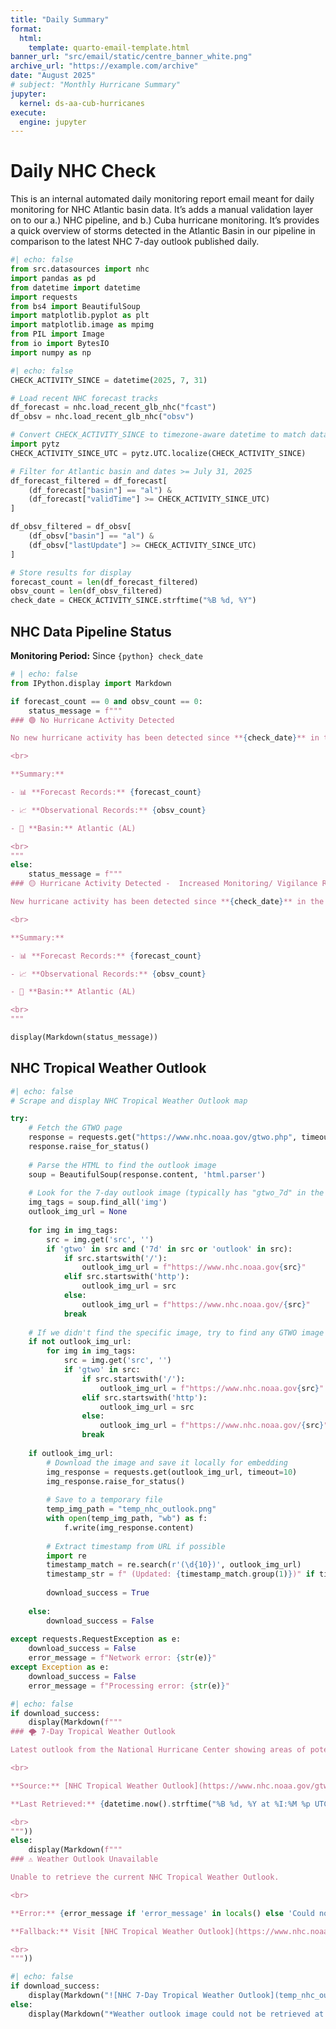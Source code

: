 ```yaml
---
title: "Daily Summary"
format:
  html:
    template: quarto-email-template.html  
banner_url: "src/email/static/centre_banner_white.png"
archive_url: "https://example.com/archive"
date: "August 2025"
# subject: "Monthly Hurricane Summary"
jupyter:
  kernel: ds-aa-cub-hurricanes
execute:
  engine: jupyter
---
```


# Daily NHC Check

This is an internal automated daily monitoring report email meant for daily monitoring for NHC Atlantic basin data. It's adds a manual validation layer on to our a.) NHC pipeline, and b.) Cuba hurricane monitoring. It's provides a quick overview of storms detected in the Atlantic Basin in our pipeline  in comparison to the latest NHC 7-day outlook published daily.

```python
#| echo: false
from src.datasources import nhc
import pandas as pd
from datetime import datetime
import requests
from bs4 import BeautifulSoup
import matplotlib.pyplot as plt
import matplotlib.image as mpimg
from PIL import Image
from io import BytesIO
import numpy as np
```

```python
#| echo: false
CHECK_ACTIVITY_SINCE = datetime(2025, 7, 31)

# Load recent NHC forecast tracks
df_forecast = nhc.load_recent_glb_nhc("fcast")
df_obsv = nhc.load_recent_glb_nhc("obsv")

# Convert CHECK_ACTIVITY_SINCE to timezone-aware datetime to match data
import pytz
CHECK_ACTIVITY_SINCE_UTC = pytz.UTC.localize(CHECK_ACTIVITY_SINCE)

# Filter for Atlantic basin and dates >= July 31, 2025
df_forecast_filtered = df_forecast[
    (df_forecast["basin"] == "al") & 
    (df_forecast["validTime"] >= CHECK_ACTIVITY_SINCE_UTC)
]

df_obsv_filtered = df_obsv[
    (df_obsv["basin"] == "al") & 
    (df_obsv["lastUpdate"] >= CHECK_ACTIVITY_SINCE_UTC)
]

# Store results for display
forecast_count = len(df_forecast_filtered)
obsv_count = len(df_obsv_filtered)
check_date = CHECK_ACTIVITY_SINCE.strftime("%B %d, %Y")
```

## NHC Data Pipeline Status

**Monitoring Period:** Since `{python} check_date`

```python
# | echo: false
from IPython.display import Markdown

if forecast_count == 0 and obsv_count == 0:
    status_message = f"""
### 🟢 No Hurricane Activity Detected

No new hurricane activity has been detected since **{check_date}** in the CHD NHC pipeline for the Atlantic basin.

<br>

**Summary:**

- 📊 **Forecast Records:** {forecast_count}

- 📈 **Observational Records:** {obsv_count}

- 🌊 **Basin:** Atlantic (AL)

<br>
"""
else:
    status_message = f"""
### 🟡 Hurricane Activity Detected -  Increased Monitoring/ Vigilance Recommended

New hurricane activity has been detected since **{check_date}** in the CHD NHC pipeline.

<br>

**Summary:**

- 📊 **Forecast Records:** {forecast_count}

- 📈 **Observational Records:** {obsv_count}

- 🌊 **Basin:** Atlantic (AL)

<br>
"""

display(Markdown(status_message))
```


## NHC Tropical Weather Outlook

```python
#| echo: false
# Scrape and display NHC Tropical Weather Outlook map

try:
    # Fetch the GTWO page
    response = requests.get("https://www.nhc.noaa.gov/gtwo.php", timeout=10)
    response.raise_for_status()
    
    # Parse the HTML to find the outlook image
    soup = BeautifulSoup(response.content, 'html.parser')
    
    # Look for the 7-day outlook image (typically has "gtwo_7d" in the src)
    img_tags = soup.find_all('img')
    outlook_img_url = None
    
    for img in img_tags:
        src = img.get('src', '')
        if 'gtwo' in src and ('7d' in src or 'outlook' in src):
            if src.startswith('/'):
                outlook_img_url = f"https://www.nhc.noaa.gov{src}"
            elif src.startswith('http'):
                outlook_img_url = src
            else:
                outlook_img_url = f"https://www.nhc.noaa.gov/{src}"
            break
    
    # If we didn't find the specific image, try to find any GTWO image
    if not outlook_img_url:
        for img in img_tags:
            src = img.get('src', '')
            if 'gtwo' in src:
                if src.startswith('/'):
                    outlook_img_url = f"https://www.nhc.noaa.gov{src}"
                elif src.startswith('http'):
                    outlook_img_url = src
                else:
                    outlook_img_url = f"https://www.nhc.noaa.gov/{src}"
                break
    
    if outlook_img_url:
        # Download the image and save it locally for embedding
        img_response = requests.get(outlook_img_url, timeout=10)
        img_response.raise_for_status()
        
        # Save to a temporary file
        temp_img_path = "temp_nhc_outlook.png"
        with open(temp_img_path, "wb") as f:
            f.write(img_response.content)
        
        # Extract timestamp from URL if possible
        import re
        timestamp_match = re.search(r'(\d{10})', outlook_img_url)
        timestamp_str = f" (Updated: {timestamp_match.group(1)})" if timestamp_match else ""
        
        download_success = True
        
    else:
        download_success = False
        
except requests.RequestException as e:
    download_success = False
    error_message = f"Network error: {str(e)}"
except Exception as e:
    download_success = False
    error_message = f"Processing error: {str(e)}"
```

```python
#| echo: false
if download_success:
    display(Markdown(f"""
### 🌪️ 7-Day Tropical Weather Outlook

Latest outlook from the National Hurricane Center showing areas of potential tropical development over the next 7 days.

<br>

**Source:** [NHC Tropical Weather Outlook](https://www.nhc.noaa.gov/gtwo.php)  

**Last Retrieved:** {datetime.now().strftime("%B %d, %Y at %I:%M %p UTC")}

<br>
"""))
else:
    display(Markdown(f"""
### ⚠️ Weather Outlook Unavailable

Unable to retrieve the current NHC Tropical Weather Outlook.

<br>

**Error:** {error_message if 'error_message' in locals() else 'Could not locate outlook image on NHC website'}  

**Fallback:** Visit [NHC Tropical Weather Outlook](https://www.nhc.noaa.gov/gtwo.php) directly

<br>
"""))
```

```python
#| echo: false
if download_success:
    display(Markdown("![NHC 7-Day Tropical Weather Outlook](temp_nhc_outlook.png)"))
else:
    display(Markdown("*Weather outlook image could not be retrieved at this time.*"))
```

